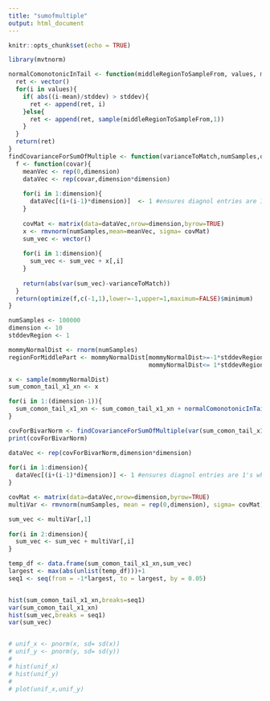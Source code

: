 ```yaml
---
title: "sumofmultiple"
output: html_document
---
```


```r
knitr::opts_chunk$set(echo = TRUE)
```


```r
library(mvtnorm)
```

```r
normalComonotonicInTail <- function(middleRegionToSampleFrom, values, mean,stddev){
  ret <- vector()
  for(i in values){
    if( abs((i-mean)/stddev) > stddev){
      ret <- append(ret, i)
    }else{
      ret <- append(ret, sample(middleRegionToSampleFrom,1))
    }
  }
  return(ret)
}
findCovarianceForSumOfMultiple <- function(varianceToMatch,numSamples,dimension){
  f <- function(covar){
    meanVec <- rep(0,dimension)
    dataVec <- rep(covar,dimension*dimension)
    
    for(i in 1:dimension){
      dataVec[(i+(i-1)*dimension)]  <- 1 #ensures diagnol entries are 1's when converted to a matrix
    }
    
    covMat <- matrix(data=dataVec,nrow=dimension,byrow=TRUE)
    x <- rmvnorm(numSamples,mean=meanVec, sigma= covMat)
    sum_vec <- vector()
    
    for(i in 1:dimension){
      sum_vec <- sum_vec + x[,i]
    }
    
    return(abs(var(sum_vec)-varianceToMatch))
  }
  return(optimize(f,c(-1,1),lower=-1,upper=1,maximum=FALSE)$minimum)
}


```

```r
numSamples <- 100000
dimension <- 10
stddevRegion <- 1

mommyNormalDist <- rnorm(numSamples)
regionForMiddlePart <- mommyNormalDist[mommyNormalDist>=-1*stddevRegion & 
                                       mommyNormalDist<= 1*stddevRegion  ]

x <- sample(mommyNormalDist)
sum_comon_tail_x1_xn <- x

for(i in 1:(dimension-1)){
  sum_comon_tail_x1_xn <- sum_comon_tail_x1_xn + normalComonotonicInTail(regionForMiddlePart, x, 0, stddevRegion)  
} 

covForBivarNorm <- findCovarianceForSumOfMultiple(var(sum_comon_tail_x1_xn),numSamples,dimension)
print(covForBivarNorm)

dataVec <- rep(covForBivarNorm,dimension*dimension)
    
for(i in 1:dimension){
  dataVec[(i+(i-1)*dimension)] <- 1 #ensures diagnol entries are 1's when converted to a matrix
}

covMat <- matrix(data=dataVec,nrow=dimension,byrow=TRUE)
multiVar <- rmvnorm(numSamples, mean = rep(0,dimension), sigma= covMat)

sum_vec <- multiVar[,1]
    
for(i in 2:dimension){
  sum_vec <- sum_vec + multiVar[,i]
}

temp_df <- data.frame(sum_comon_tail_x1_xn,sum_vec)
largest <- max(abs(unlist(temp_df)))+1
seq1 <- seq(from = -1*largest, to = largest, by = 0.05)


hist(sum_comon_tail_x1_xn,breaks=seq1)
var(sum_comon_tail_x1_xn)
hist(sum_vec,breaks = seq1)
var(sum_vec)


# unif_x <- pnorm(x, sd= sd(x))
# unif_y <- pnorm(y, sd= sd(y))
# 
# hist(unif_x)
# hist(unif_y)
# 
# plot(unif_x,unif_y)
```